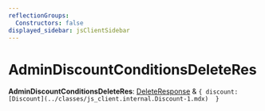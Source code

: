 ```yaml
---
reflectionGroups:
  Constructors: false
displayed_sidebar: jsClientSidebar
---
```



# AdminDiscountConditionsDeleteRes

 **AdminDiscountConditionsDeleteRes**: [DeleteResponse](../interfaces/js_client.internal.DeleteResponse.mdx) & ``{ discount: [Discount](../classes/js_client.internal.Discount-1.mdx)  }``
